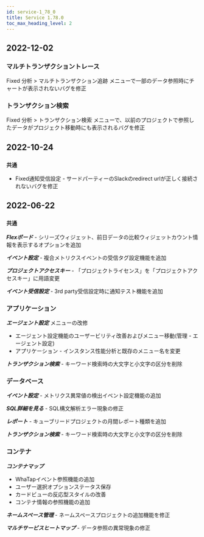 ```yaml
---
id: service-1_78_0
title: Service 1.78.0
toc_max_heading_level: 2
---
```



## 2022-12-02

### マルチトランザクショントレース

<Status>Fixed</Status> <UI>分析</UI> > <UI>マルチトランザクション追跡</UI> メニューで一部のデータ参照時にチャートが表示されないバグを修正

### トランザクション検索

<Status>Fixed</Status> <UI>分析</UI> > <UI>トランザクション検索</UI> メニューで、以前のプロジェクトで参照したデータがプロジェクト移動時にも表示されるバグを修正

## 2022-10-24

### `共通`

-   <Status>Fixed</Status>通知受信設定 - サードパーティーのSlackのredirect urlが正しく接続されないバグを修正

## 2022-06-22

### `共通`

**_Flexボード_** - シリーズウィジェット、前日データの比較ウィジェットカウント情報を表示するオプションを追加

**_イベント設定_** - 複合メトリクスイベントの受信タグ設定機能を追加

**_プロジェクトアクセスキー_** - 「プロジェクトライセンス」を「プロジェクトアクセスキー」に用語変更

**_イベント受信設定_** - 3rd party受信設定時に通知テスト機能を追加

### アプリケーション

**_エージェント設定_** メニューの改修

-   エージェント設定機能のユーザービリティ改善およびメニュー移動(管理 - エージェント設定)
-   アプリケーション - インスタンス性能分析と既存のメニュー名を変更

**_トランザクション検索_** - キーワード検索時の大文字と小文字の区分を削除

### データベース

**_イベント設定_** - メトリクス異常値の検出イベント設定機能の追加 

**_SQL詳細を見る_** - SQL構文解析エラー現象の修正

**_レポート_** - キューブリードプロジェクトの月間レポート種類を追加

**_トランザクション検索_** - キーワード検索時の大文字と小文字の区分を削除

### コンテナ

**_コンテナマップ_**

-   WhaTapイベント参照機能の追加 
-   ユーザー選択オプションステータス保存
-   カードビューの反応型スタイルの改善
-   コンテナ情報の参照機能の追加

**_ネームスペース管理_** - ネームスペースプロジェクトの追加機能を修正

**_マルチサービスヒートマップ_** - データ参照の異常現象の修正
